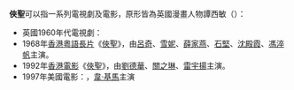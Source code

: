 '''俠聖'''可以指一系列電視劇及電影，原形皆為英國漫畫人物譚西敏（{{tsl|en|Simon Templar||Simon Templar}}）：
*英國1960年代電視劇：{{tsl|en|The Saint (TV series)||The Saint}}
*1968年[[香港|香港]][[粵語長片|粵語長片]]《[[俠聖_(1968年電影)|俠聖]]》，由[[呂奇|呂奇]]、[[雪妮|雪妮]]、[[薛家燕|薛家燕]]、[[石堅|石堅]]、[[沈殿霞|沈殿霞]]、[[馮淬帆|馮淬帆]]主演。
*1992年[[香港電影|香港電影]]《[[俠聖_(1992年電影)|俠聖]]》，由[[劉德華|劉德華]]、[[關之琳|關之琳]]、[[雷宇揚|雷宇揚]]主演。
*1997年美國電影：{{tsl|en|The Saint (film)||The Saint}}，[[韋·基馬|韋·基馬]]主演
{{disambig|Cat=二字作品消歧义}}